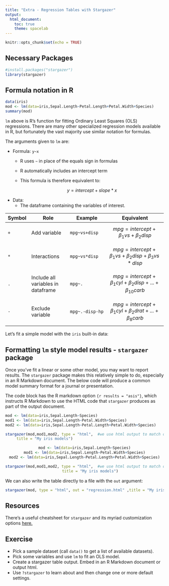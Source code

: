 ```yaml
---
title: "Extra - Regression Tables with Stargazer"
output: 
  html_document:
    toc: true
    theme: spacelab
---
```


```r
knitr::opts_chunk$set(echo = TRUE)
```

## Necessary Packages

```r
#install.packages("stargazer")
library(stargazer)
```


## Formula notation in R

```r
data(iris)
mod <- lm(data=iris,Sepal.Length~Petal.Length+Petal.Width+Species)
summary(mod)
```

`lm` above is R's function for fitting Ordinary Least Squares (OLS) regressions. There are many other specialized regression models available in R, but fortunately the vast majority use similar notation for formulas.

The arguments given to `lm` are:

* Formula: `y~x`
    + R uses `~` in place of the equals sign in formulas
    + R automatically includes an intercept term
    + This formula is therefore equivalent to: 
    
      $$y=intercept + slope * x$$
* Data: 
    + The dataframe containing the variables of interest.
    

|Symbol|Role|Example|Equivalent|
|----|-----------|-----------|-----------------|
|`+`|Add variable|`mpg~vs+disp`|$$mpg = intercept + \beta_1 vs + \beta_2 disp$$|
|`*`|Interactions|`mpg~vs*disp`|$$mpg = intercept + \beta_1 vs + \beta_2 disp + \beta_3 vs*disp$$|
|`.`|Include all variables in dataframe| `mpg~.` | $$mpg = intercept + \beta_1 cyl + \beta_2 disp + ... + \beta_{10} carb$$|
|`-`|Exclude variable|`mpg~.-disp-hp`|$$mpg = intercept + \beta_1 cyl + \beta_2 drat + ... + \beta_{8} carb$$|


 Let's fit a simple model with the `iris` built-in data:

## Formatting `lm` style model results - `stargazer` package

Once you've fit a linear or some other model, you may want to report results. The `stargazer` package makes this relatively simple to do, especially in an R Markdown document. The below code will produce a common model summary format for a journal or presentation.  

The code block has the R markdown option `{r results = "asis"}`, which instructs R Markdown to use the HTML code that `stargazer` produces as part of the output document.

```r
mod <- lm(data=iris,Sepal.Length~Species)
mod1 <- lm(data=iris,Sepal.Length~Petal.Width+Species)
mod2 <- lm(data=iris,Sepal.Length~Petal.Length+Petal.Width+Species)

stargazer(mod,mod1,mod2, type = "html",  #we use html output to match our planned R Markdown output
     title = "My iris models")
```

<center>
```r
mod <- lm(data=iris,Sepal.Length~Species)
mod1 <- lm(data=iris,Sepal.Length~Petal.Width+Species)
mod2 <- lm(data=iris,Sepal.Length~Petal.Length+Petal.Width+Species)

stargazer(mod,mod1,mod2, type = "html",  #we use html output to match our planned R Markdown output
     title = "My iris models")
```
</center>

We can also write the table directly to a file with the `out` argument:

```r
stargazer(mod, type = "html", out = "regression.html" ,title = "My iris model")
```

## Resources

There's a useful cheatsheet for `stargazer` and its myriad customization options [here.](https://www.jakeruss.com/cheatsheets/stargazer/)

## Exercise

* Pick a sample dataset (call `data()` to get a list of available datasets).
* Pick some variables and use `lm` to fit an OLS model.
* Create a stargazer table output.  Embed in an R Markdown document or output html.  
* Use `?stargazer` to learn about and then change one or more default settings.

